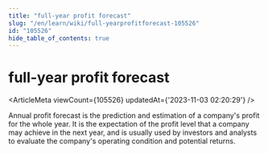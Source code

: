 ```yaml
---
title: "full-year profit forecast"
slug: "/en/learn/wiki/full-yearprofitforecast-105526"
id: "105526"
hide_table_of_contents: true
---
```



<Breadcrumbs current="full-year profit forecast" />

# full-year profit forecast

<ArticleMeta viewCount={105526} updatedAt={'2023-11-03 02:20:29'} />
<div className='border-solid border-b border-t-0 my-4 border-[var(--ifm-color-gray-300)]' />

Annual profit forecast is the prediction and estimation of a company's profit for the whole year. It is the expectation of the profit level that a company may achieve in the next year, and is usually used by investors and analysts to evaluate the company's operating condition and potential returns.
